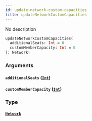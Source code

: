 ```yaml
---
id: update-network-custom-capacities
title: updateNetworkCustomCapacities
---
```


No description

```graphql
updateNetworkCustomCapacities(
  additionalSeats: Int = 0
  customMemberCapacity: Int = 0
): Network!

```

### Arguments

#### `additionalSeats` ([`Int`](/docs/graphql/scalars/int))

#### `customMemberCapacity` ([`Int`](/docs/graphql/scalars/int))

### Type

#### [`Network`](/docs/graphql/objects/network)

